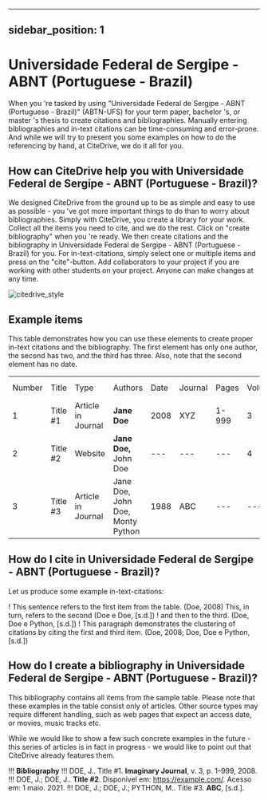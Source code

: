 
---
sidebar_position: 1
---

# Universidade Federal de Sergipe - ABNT (Portuguese - Brazil)

When you 're tasked by using "Universidade Federal de Sergipe - ABNT (Portuguese - Brazil)" (ABTN-UFS) for your term paper, bachelor 's, or master 's thesis to create citations and bibliographies.
Manually entering bibliographies and in-text citations can be time-consuming and error-prone. And while we will try to present you some examples on how to do the referencing by hand, at CiteDrive, we do it all for you.

<!---
## About  Universidade Federal de Sergipe - ABNT (Portuguese - Brazil)

* Title: Universidade Federal de Sergipe - ABNT (Portuguese - Brazil)
* Short Title (Id): ABTN-UFS)
* Authors: Universidade Federal de Sergipe - ABNT (Portuguese - Brazil)
* Download: Universidade Federal de Sergipe - ABNT (Portuguese - Brazil)
 --->

## How can CiteDrive help you with Universidade Federal de Sergipe - ABNT (Portuguese - Brazil)?

We designed CiteDrive from the ground up to be as simple and easy to use as possible - you 've got more important things to do than to worry about bibliographies. Simply with CiteDrive, you create a library for your work. Collect all the items you need to cite, and we do the rest. Click on "create bibliography" when you 're ready. We then create citations and the bibliography in Universidade Federal de Sergipe - ABNT (Portuguese - Brazil) for you. For in-text-citations, simply select one or multiple items and press on the "cite"-button. Add collaborators to your project if you are working with other students on your project. Anyone can make changes at any time.


![citedrive_style](images/universidade-federal-de-sergipe--abnt-portuguese--brazil.svg "Choose Universidade Federal de Sergipe - ABNT (Portuguese - Brazil) in the CiteDrive App")


## Example items

This table demonstrates how you can use these elements to create proper in-text citations and the bibliography. The first element has only one author, the second has two, and the third has three. Also, note that the second element has no date.


<table>
  <tr>
   <td>Number
   </td>
   <td>Title
   </td>
   <td>Type
   </td>
   <td>Authors
   </td>
   <td>Date
   </td>
   <td>Journal
   </td>
   <td>Pages
   </td>
   <td>Volume
   </td>
   <td>Issue
   </td>
   <td>Access Date
   </td>
  </tr>
  <tr>
   <td>1
   </td>
   <td>Title #1
   </td>
   <td>Article in Journal
   </td>
   <td><strong>Jane Doe</strong>
   </td>
   <td>2008
   </td>
   <td>XYZ
   </td>
   <td>1-999
   </td>
   <td>3
   </td>
   <td>2
   </td>
   <td>--
   </td>
  </tr>
  <tr>
   <td>
2
   </td>
   <td>Title #2
   </td>
   <td>Website
   </td>
   <td><strong>Jane Doe, </strong>John Doe
   </td>
   <td>---
   </td>
   <td>---
   </td>
   <td>---
   </td>
   <td>4
   </td>
   <td>---
   </td>
   <td>2020-05-01
   </td>
  </tr>
  <tr>
   <td>3
   </td>
   <td>Title #3
   </td>
   <td>Article in Journal
   </td>
   <td>Jane Doe, John Doe, Monty Python
   </td>
   <td>1988
   </td>
   <td>ABC
   </td>
   <td>---
   </td>
   <td>---
   </td>
   <td>16
   </td>
   <td>---
   </td>
  </tr>
</table>



## How do I cite in  Universidade Federal de Sergipe - ABNT (Portuguese - Brazil)?

Let us produce some example in-text-citations:

! This sentence refers to the first item from the table. (Doe, 2008) This, in turn, refers to the second (Doe e Doe, [s.d.])
! and then to the third.  (Doe, Doe e Python, [s.d.])
! This paragraph demonstrates the clustering of citations by citing the first and third item. (Doe, 2008; Doe, Doe e Python, [s.d.])



## How do I create a bibliography in Universidade Federal de Sergipe - ABNT (Portuguese - Brazil)?

This bibliography contains all items from the sample table. Please note that these examples in the table consist only of articles. Other source types may require different handling, such as web pages that expect an access date, or movies, music tracks etc.

While we would like to show a few such concrete examples in the future - this series of articles is in fact in progress - we would like to point out that CiteDrive already features them.


!!! **Bibliography**
!!! DOE, J.. Title #1. <b>Imaginary Journal</b>, v. 3, p. 1–999, 2008. 
!!! DOE, J.; DOE, J.. <b>Title #2</b>. Disponível em: <https://example.com/>. Acesso em: 1 maio. 2021. 
!!! DOE, J.; DOE, J.; PYTHON, M.. Title #3. <b>ABC</b>, [s.d.]. 


```
        